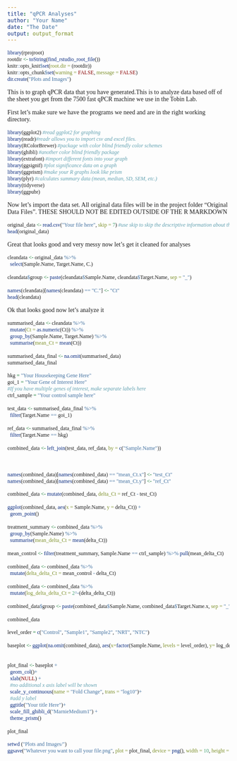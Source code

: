 ```yaml
---
title: "qPCR Analyses"
author: "Your Name"
date: "The Date"
output: output_format
---
```


<style type="text/css">
options(width = 60)

<style type="text/css">

h1.title {
  font-size: 24px;
  text-align: center
}

h2,h3,h4 {
  font-size: 18px;
  text-align: center
}

body,td {
   font-size: 14px; 
   font-family: "Times New Roman"
}

code.r {
  font-size: 12px;
  font-family: "Times New Roman"
}
pre {
  font-size: 12px
  font-family: "Times New Roman"
}

</style>
<style type="text/css">
options(width = 10)

</style>

```r
library(rprojroot)
rootdir <- toString(find_rstudio_root_file())
knitr::opts_knit$set(root.dir = (rootdir))
knitr::opts_chunk$set(warning = FALSE, message = FALSE) 
dir.create("Plots and Images")
```

This is to graph qPCR data that you have generated.This is to analyze data based off of the sheet you get from the 7500 fast qPCR machine we use in the Tobin Lab. 

First let's make sure we have the programs we need and are in the right working directory. 

```r
library(ggplot2) #read ggplot2 for graphing
library(readr)#readr allows you to import csv and excel files. 
library(RColorBrewer) #package with color blind friendly color schemes 
library(ghibli) #another color blind friendly package 
library(extrafont) #import different fonts into your graph 
library(ggsignif) #plot significance data on a graph 
library(ggprism) #make your R graphs look like prism
library(plyr) #calculates summary data (mean, median, SD, SEM, etc.)
library(tidyverse)
library(ggpubr)
```

Now let's import the data set. All original data files will be in the project folder "Original Data Files". THESE SHOULD NOT BE EDITED OUTSIDE OF THE R MARKDOWN
```r
original_data <- read.csv("Your file here", skip = 7) #use skip to skip the descriptive information about the sheet
head(original_data)
```
Great that looks good and very messy now let's get it cleaned for analyses

```r
cleandata <- original_data %>%
  select(Sample.Name, Target.Name, C.)

cleandata$group <- paste(cleandata$Sample.Name, cleandata$Target.Name, sep = "_")

names(cleandata)[names(cleandata) == "C."] <- "Ct"
head(cleandata)
```

Ok that looks good now let's analyze it
```r
summarised_data <- cleandata %>%
  mutate(Ct = as.numeric(Ct)) %>%
  group_by(Sample.Name, Target.Name) %>%
  summarise(mean_Ct = mean(Ct))

summarised_data_final <- na.omit(summarised_data)
summarised_data_final
```

```r

hkg = "Your Housekeeping Gene Here"
goi_1 = "Your Gene of Interest Here"
#If you have multiple genes of interest, make separate labels here
ctrl_sample = "Your control sample here"

test_data <- summarised_data_final %>%
  filter(Target.Name == goi_1)

ref_data <- summarised_data_final %>%
  filter(Target.Name == hkg)

combined_data <- left_join(test_data, ref_data, by = c("Sample.Name"))



names(combined_data)[names(combined_data) == "mean_Ct.x"] <- "test_Ct"
names(combined_data)[names(combined_data) == "mean_Ct.y"] <- "ref_Ct"
```

```r
combined_data <- mutate(combined_data, delta_Ct = ref_Ct - test_Ct)

ggplot(combined_data, aes(x = Sample.Name, y = delta_Ct)) +
  geom_point()

treatment_summary <- combined_data %>%
  group_by(Sample.Name) %>%
  summarise(mean_delta_Ct = mean(delta_Ct))

mean_control <- filter(treatment_summary, Sample.Name == ctrl_sample) %>% pull(mean_delta_Ct)

combined_data <- combined_data %>% 
  mutate(delta_delta_Ct = mean_control - delta_Ct)

combined_data <- combined_data %>% 
  mutate(log_delta_delta_Ct = 2^-(delta_delta_Ct))

combined_data$group <- paste(combined_data$Sample.Name, combined_data$Target.Name.x, sep = "_")

combined_data

```

```r
level_order = c("Control", "Sample1", "Sample2", "NRT", "NTC")

baseplot <- ggplot(na.omit(combined_data), aes(x=factor(Sample.Name, levels = level_order), y= log_delta_delta_Ct, fill=Sample.Name))

  
plot_final <- baseplot +
  geom_col()+
  xlab(NULL) + 
  #no additional x axis label will be shown 
  scale_y_continuous(name = "Fold Change", trans = "log10")+ 
  #add y label 
  ggtitle("Your title Here")+ 
  scale_fill_ghibli_d("MarnieMedium1") +
  theme_prism()

plot_final
```

```r
setwd ("Plots and Images/")
ggsave("Whatever you want to call your file.png", plot = plot_final, device = png(), width = 10, height = 6, units = "in")
```
